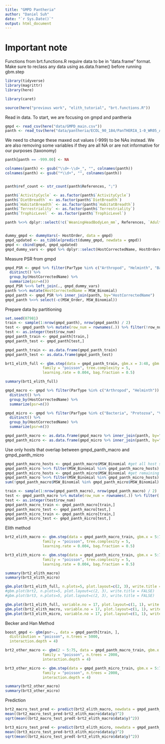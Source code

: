 ```yaml
---
title: "GMPD Pantheria"
author: "Daniel Suh"
date: "`r Sys.Date()`"
output: html_document
---
```


# Important note

Functions from brt.functions.R require data to be in "data.frame" format. Make sure to reclass any data using as.data.frame() before running gbm.step



```r
library(tidyverse)
library(magrittr)
library(here)

library(caret)

source(here("previous work", "elith_tutorial", "brt.functions.R"))
```

Read in data. To start, we are focusing on gmpd and pantheria

```r
gmpd <- read_csv(here("data/GMPD_main.csv"))
panth <- read_tsv(here("data/pantheria/ECOL_90_184/PanTHERIA_1-0_WR05_Aug2008.txt"))
```

We need to change these maxed out values (-999) to be NAs instead. We are also removing some variables if they are all NA or are not informative for our purposes (taxonomy)

```r
panth[panth == -999.00] <- NA

colnames(panth) <- gsub("\\d+-\\d+_", "", colnames(panth))
colnames(panth) <- gsub("*\\d+", "", colnames(panth))


panth$ref_count <- str_count(panth$References, ";")

panth$`ActivityCycle` <- as.factor(panth$`ActivityCycle`)
panth$`DietBreadth` <- as.factor(panth$`DietBreadth`)
panth$`HabitatBreadth` <- as.factor(panth$`HabitatBreadth`)
panth$`Terrestriality` <- as.factor(panth$`Terrestriality`)
panth$`TrophicLevel` <- as.factor(panth$`TrophicLevel`)

panth %<>% dplyr::select(!c(`WeaningHeadBodyLen_mm`, References, `AdultForearmLen_mm`, `AdultBodyMass_g_EXT`, `NeonateBodyMass_g_EXT`, `WeaningBodyMass_g_EXT`, MSW_Species, MSW_Genus, MSW_Family, `GR_MaxLat_dd`, `GR_MinLong_dd`, `WeaningBodyMass_g`)) #too many NAs or just taxon
```


```r


```


```r
dummy_gmpd <- dummyVars(~ HostOrder, data = gmpd)
gmpd_updated <- as_tibble(predict(dummy_gmpd, newdata = gmpd))
gmpd <- cbind(gmpd, gmpd_updated)
gmpd_dummy_vars <- gmpd %>% dplyr::select(HostCorrectedName, HostOrderArtiodactyla, HostOrderCarnivora, HostOrderPerissodactyla, HostOrderPrimates)
```


Measure PSR from gmpd

```r
gmpd_PSR <- gmpd %>% filter(ParType %in% c("Arthropod", "Helminth", "Bacteria", "Virus", "Protozoa")) %>% dplyr::select(HostCorrectedName,ParasiteCorrectedName) %>% 
  distinct() %>% 
  group_by(HostCorrectedName) %>% 
  summarize(psr=n())
gmpd_PSR %<>% left_join(., gmpd_dummy_vars)
panth %<>% mutate(HostCorrectedName = MSW_Binomial)
gmpd_panth <- gmpd_PSR %>% inner_join(panth, by="HostCorrectedName")
gmpd_panth %<>% select(-c(MSW_Order, MSW_Binomial))
```

Prepare data by partitioning

```r
set.seed(07981)
train <- sample(1:nrow(gmpd_panth), nrow(gmpd_panth) / 2)
test <- gmpd_panth %>% mutate(row_num = rownames(.)) %>% filter(!row_num %in% train) %>% dplyr::select(row_num)
test <- as.integer(test$row_num)
gmpd_panth_train <- gmpd_panth[train,]
gmpd_panth_test <- gmpd_panth[test,]
```

```r
gmpd_panth_train <- as.data.frame(gmpd_panth_train)
gmpd_panth_test <- as.data.frame(gmpd_panth_test)
```


```r
brt1_elith_full <- gbm.step(data = gmpd_panth_train, gbm.x = 3:48, gbm.y= 2,
                 family = "poisson", tree.complexity = 5,
                 learning.rate = 0.004, bag.fraction = 0.5)
```

```r
summary(brt1_elith_full)
```


```r
gmpd_macro <- gmpd %>% filter(ParType %in% c("Arthropod", "Helminth")) %>% dplyr::select(HostCorrectedName,ParasiteCorrectedName) %>% 
  distinct() %>% 
  group_by(HostCorrectedName) %>% 
  summarize(psr=n())

gmpd_micro <- gmpd %>% filter(ParType %in% c("Bacteria", "Protozoa", "Virus")) %>% dplyr::select(HostCorrectedName,ParasiteCorrectedName) %>% 
  distinct() %>% 
  group_by(HostCorrectedName) %>% 
  summarize(psr=n())

gmpd_panth_macro <- as.data.frame(gmpd_macro %>% inner_join(panth, by="HostCorrectedName"))
gmpd_panth_micro <- as.data.frame(gmpd_micro %>% inner_join(panth, by="HostCorrectedName"))
```

Use only hosts that overlap between gmpd_panth_macro and gmpd_panth_micro
```r
gmpd_panth_macro_hosts <- gmpd_panth_macro$MSW_Binomial #get all host species from macro database
gmpd_panth_micro %<>% filter(MSW_Binomial %in% gmpd_panth_macro_hosts) #choose host species from macro that are also in micro
gmpd_panth_micro_hosts <- gmpd_panth_micro$MSW_Binomial #get remaining host species from micro database
gmpd_panth_macro %<>% filter(MSW_Binomial %in% gmpd_panth_micro_hosts) #make sure these are also in macro database
sum(!gmpd_panth_macro$MSW_Binomial %in% gmpd_panth_micro$MSW_Binomial) #check.
```



```r
train <- sample(1:nrow(gmpd_panth_macro), nrow(gmpd_panth_macro) / 2)
test <- gmpd_panth_macro %>% mutate(row_num = rownames(.)) %>% filter(!row_num %in% train) %>% dplyr::select(row_num)
test <- as.integer(test$row_num)
gmpd_panth_macro_train <- gmpd_panth_macro[train,]
gmpd_panth_macro_test <- gmpd_panth_macro[test,]
gmpd_panth_micro_train <- gmpd_panth_micro[train,]
gmpd_panth_micro_test <- gmpd_panth_micro[test,]
```


Elith method
```r
brt2_elith_macro <- gbm.step(data = gmpd_panth_macro_train, gbm.x = 5:75, gbm.y= 2,
                 family = "poisson", tree.complexity = 5,
                 learning.rate = 0.004, bag.fraction = 0.5)

brt3_elith_micro <- gbm.step(data = gmpd_panth_micro_train, gbm.x = 5:75, gbm.y= 2,
                 family = "poisson", tree.complexity = 5,
                 learning.rate = 0.004, bag.fraction = 0.5)

```

```r
summary(brt2_elith_macro)
summary(brt3_elith_micro)
```
```r
gbm.plot(brt1_elith_full, n.plots=5, plot.layout=c(2, 3), write.title = FALSE)
#gbm.plot(brt2, n.plots=5, plot.layout=c(2, 3), write.title = FALSE)
#gbm.plot(brt3, n.plots=5, plot.layout=c(2, 3), write.title = FALSE)
```


```r
gbm.plot(brt1_elith_full, variable.no = 17, plot.layout=c(1, 1), write.title = FALSE)
gbm.plot(brt2_elith_macro, variable.no = 17, plot.layout=c(1, 1), write.title = FALSE)
gbm.plot(brt3_elith_micro, variable.no = 17, plot.layout=c(1, 1), write.title = FALSE)
```

Becker and Han Method
```r
boost_gmpd <- gbm(psr~., data = gmpd_panth[train, ],
  distribution = "poisson", n.trees = 5000,
  interaction.depth = 4)

brt2_other_macro <- gbm(2 ~ 5:75, data = gmpd_panth_macro_train, gbm.x = 5:75, gbm.y= 2,
                 family = "poisson", n.trees = 2000,
                 interaction.depth = 4)

brt3_other_micro <- gbm.step(data = gmpd_panth_micro_train, gbm.x = 5:75, gbm.y= 2,
                 family = "poisson", n.trees = 2000,
                 interaction.depth = 4)
```

```r
summary(brt2_other_macro)
summary(brt3_other_micro)
```



Prediction
```r
brt2_macro_test_pred <- predict(brt2_elith_macro, newdata = gmpd_panth_macro_test, n.trees = 5000)
mean((brt2_macro_test_pred-brt2_elith_macro$data$y)^2)
sqrt(mean((brt2_macro_test_predt-brt2_elith_macro$data$y)^2))
```

```r
brt3_micro_test_pred <- predict(brt3_elith_micro, newdata = gmpd_panth_micro_test, n.trees = 5000)
mean((brt3_micro_test_pred-brt3_elith_micro$data$y)^2)
sqrt(mean((brt2_micro_test_predt-brt3_elith_micro$data$y)^2))
```


